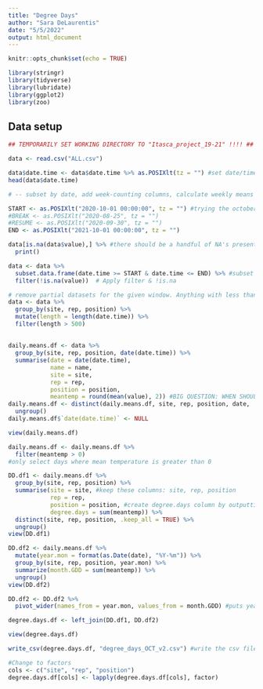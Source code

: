 ```yaml
---
title: "Degree Days"
author: "Sara DeLaurentis"
date: "5/5/2022"
output: html_document
---
```


```r
knitr::opts_chunk$set(echo = TRUE)

library(stringr)
library(tidyverse)
library(lubridate)
library(ggplot2)
library(zoo)


```

## Data setup

```r

## TEMPORARILY SET WORKING DIRECTORY TO "Itasca_project_19-21" !!!! ##

data <- read.csv("ALL.csv")

data$date.time <- data$date.time %>% as.POSIXlt(tz = "") #set date/time class to POSIXlt for greater ease in parsing date elements.
head(data$date.time)

# -- subset by date, add week-counting columns, calculate weekly means --

START <- as.POSIXlt("2020-10-01 00:00:00", tz = "") #trying the october 1-yr set to see if the code works. 5-5, SD
#BREAK <- as.POSIXlt("2020-08-25", tz = "")
#RESUME <- as.POSIXlt("2020-09-30", tz = "")
END <- as.POSIXlt("2021-10-01 00:00:00", tz = "")

data[is.na(data$value),] %>% #there should be a handful of NA's present if you're working with the right version of .csv files.
  print()

data <- data %>% 
  subset.data.frame(date.time >= START & date.time <= END) %>% #subset the whole df                         
  filter(!is.na(value))  # Apply filter & !is.na

# remove partial datasets for the given window. Anything with less than 500 values gets removed.
data <- data %>%
  group_by(site, rep, position) %>% 
  mutate(length = length(date.time)) %>% 
  filter(length > 500)


```

## 

```r

daily.means.df <- data %>%
  group_by(site, rep, position, date(date.time)) %>% 
  summarise(date = date(date.time),
            name = name,
            site = site, 
            rep = rep, 
            position = position, 
            meantemp = round(mean(value), 2)) #BIG QUESTION: WHEN SHOULD I ROUND?
daily.means.df <- distinct(daily.means.df, site, rep, position, date, .keep_all = TRUE) %>% 
  ungroup()
daily.means.df$`date(date.time)` <- NULL

view(daily.means.df)

```


```r

daily.means.df <- daily.means.df %>% 
  filter(meantemp > 0) 
#only select days where mean temperature is greater than 0 

DD.df1 <- daily.means.df %>% 
  group_by(site, rep, position) %>% 
  summarise(site = site, #keep these columns: site, rep, position
            rep = rep,
            position = position, #create degree.days column by outputting the sum of meantemp for each position. (Not sensor, but position)
            degree.days = sum(meantemp)) %>% 
  distinct(site, rep, position, .keep_all = TRUE) %>% 
  ungroup()
view(DD.df1)  

DD.df2 <- daily.means.df %>% 
  mutate(year.mon = format(as.Date(date), "%Y-%m")) %>% 
  group_by(site, rep, position, year.mon) %>% 
  summarize(month.GDD = sum(meantemp)) %>% 
  ungroup()
view(DD.df2)

DD.df2 <- DD.df2 %>% 
  pivot_wider(names_from = year.mon, values_from = month.GDD) #puts year.mon into their own columns

degree.days.df <- left_join(DD.df1, DD.df2)

view(degree.days.df)

write_csv(degree.days.df, "degree_days_OCT_v2.csv") #write the csv file.

```

```r

#Change to factors
cols <- c("site", "rep", "position")
degree.days.df[cols] <- lapply(degree.days.df[cols], factor)



```

